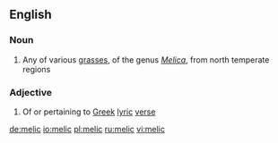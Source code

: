 ==English==

===Noun===
{{en-noun}}

# Any of various [[grass]]es, of the genus ''[[Melica]]'', from north temperate regions

===Adjective===
{{en-adj}}

# Of or pertaining to [[Greek]] [[lyric]] [[verse]]

[[de:melic]]
[[io:melic]]
[[pl:melic]]
[[ru:melic]]
[[vi:melic]]